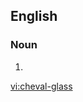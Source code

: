 ==English==

===Noun===
{{en-noun|es}}

# {{alternative spelling of|cheval glass}}

[[vi:cheval-glass]]
